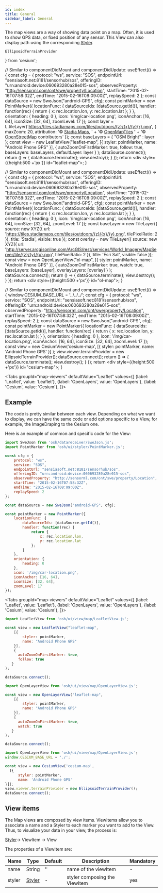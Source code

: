 ```yaml
---
id: index
title: General
sidebar_label: General
---
```


The map views are a way of showing data point on a map. Often, it is used to show GPS data, or fixed position of any sensor.
This View can also display path using the corresponding [Styler](../stylers/styler).


	EllipsoidTerrainProvider
} from 'cesium';

 // Similar to componentDidMount and componentDidUpdate:
  useEffect(() => {
        const cfg = {
            protocol: "ws",
            service: "SOS",
            endpointUrl: "sensiasoft.net:8181/sensorhub/sos",
            offeringID: "urn:android:device:060693280a28e015-sos",
            observedProperty: "http://sensorml.com/ont/swe/property/Location",
            startTime: "2015-02-16T07:58:32Z",
            endTime: "2015-02-16T08:09:00Z",
            replaySpeed: 2
        };
        const dataSource = new SweJson("android-GPS", cfg);
        const pointMarker = new PointMarker({
            locationFunc: {
                dataSourceIds: [dataSource.getId()],
                handler: function(rec) {
                    return {
                        x: rec.location.lon,
                        y: rec.location.lat
                    };
                }
            },
            orientation: {
                heading: 0
            },
          	icon: '/img/car-location.png',
            iconAnchor: [16, 64],
            iconSize: [32, 64],
            zoomLevel: 17
        });
        const layer = L.tileLayer('https://tiles.stadiamaps.com/tiles/outdoors/{z}/{x}/{y}{r}.png', {
              maxZoom: 20,
              attribution: '&copy; <a href="https://stadiamaps.com/">Stadia Maps</a>, ' +
                  '&copy; <a href="https://openmaptiles.org/">OpenMapTiles</a> ' +
                  '&copy; <a href="http://openstreetmap.org">OpenStreetMap</a> contributors'
            });
        const baseLayers = {
                  "OSM Bright" : layer
        };
        const view = new LeafletView("leaflet-map",
            [{
                styler: pointMarker,
                name: "Android Phone GPS"
            }], {
              		autoZoomOnFirstMarker: true,
              		follow: true,
              		baseLayers: baseLayers,
                    defaultLayer: layer
              	}
        );
        dataSource.connect();
        return () => {
            dataSource.terminate();
            view.destroy();
        }
    });
    return <div style={{height:500 +'px'}} id="leaflet-map"></div>;
}


 // Similar to componentDidMount and componentDidUpdate:
  useEffect(() => {
        const cfg = {
            protocol: "ws",
            service: "SOS",
            endpointUrl: "sensiasoft.net:8181/sensorhub/sos",
            offeringID: "urn:android:device:060693280a28e015-sos",
            observedProperty: "http://sensorml.com/ont/swe/property/Location",
            startTime: "2015-02-16T07:58:32Z",
            endTime: "2015-02-16T08:09:00Z",
            replaySpeed: 2
        };
        const dataSource = new SweJson("android-GPS", cfg);
        const pointMarker = new PointMarker({
            locationFunc: {
                dataSourceIds: [dataSource.getId()],
                handler: function(rec) {
                    return {
                        x: rec.location.lon,
                        y: rec.location.lat
                    };
                }
            },
            orientation: {
                heading: 0
            },
          	icon: '/img/car-location.png',
            iconAnchor: [16, 64],
            iconSize: [32, 64],
            zoomLevel: 17
        });
        const baseLayer = new TileLayer({
           source: new XYZ({
             url: 'https://tiles.stadiamaps.com/tiles/outdoors/{z}/{x}/{y}.png',
             tilePixelRatio: 2
           }),
           title: 'Stadia',
           visible: true
        });
        const overlay = new TileLayer({
           source: new XYZ({
             url: 'http://server.arcgisonline.com/ArcGIS/rest/services/World_Imagery/MapServer/tile/{z}/{y}/{x}.png',
             tilePixelRatio: 2
           }),
           title: 'Esri Sat',
           visible: false
        });
        const view = new OpenLayerView("ol-map",
            [{
                styler: pointMarker,
                name: "Android Phone GPS"
            }], {
              		autoZoomOnFirstMarker: true,
              		watch: true,
              		baseLayers: [baseLayer],
                    overlayLayers: [overlay]
              	}
        );
        dataSource.connect();
        return () => {
            dataSource.terminate();
            view.destroy();
        }
    });
    return <div style={{height:500 +'px'}} id="ol-map"></div>;
}

 // Similar to componentDidMount and componentDidUpdate:
  useEffect(() => {
        window.CESIUM_BASE_URL = '../../../';
        const cfg = {
            protocol: "ws",
            service: "SOS",
            endpointUrl: "sensiasoft.net:8181/sensorhub/sos",
            offeringID: "urn:android:device:060693280a28e015-sos",
            observedProperty: "http://sensorml.com/ont/swe/property/Location",
            startTime: "2015-02-16T07:58:32Z",
            endTime: "2015-02-16T08:09:00Z",
            replaySpeed: 2
        };
        const dataSource = new SweJson("android-GPS", cfg);
        const pointMarker = new PointMarker({
            locationFunc: {
                dataSourceIds: [dataSource.getId()],
                handler: function(rec) {
                    return {
                        x: rec.location.lon,
                        y: rec.location.lat
                    };
                }
            },
            orientation: {
                heading: 0
            },
          	icon: '/img/car-location.png',
            iconAnchor: [16, 64],
            iconSize: [32, 64],
            zoomLevel: 17
        });
        const view = new CesiumView('cesium-map',
        	[{
        		styler: pointMarker,
        		name: 'Android Phone GPS'
        	}]
        );
        view.viewer.terrainProvider = new EllipsoidTerrainProvider();
        dataSource.connect();
        return () => {
            dataSource.terminate();
            view.destroy();
        }
    });
    return <div style={{height:500 +'px'}} id="cesium-map"></div>;
}

<Tabs
  groupId="map-viewers"
  defaultValue="Leaflet"
  values={[
    {label: 'Leaflet', value: 'Leaflet'},
    {label: 'OpenLayers', value: 'OpenLayers'},
    {label: 'Cesium', value: 'Cesium'},
  ]}>
  <TabItem value="Leaflet">
    <LeafletMapView/>
  </TabItem>
  <TabItem value="OpenLayers">
    <OpenLayerMapView/>
  </TabItem>
  <TabItem value="Cesium">
    <CesiumMapView/>
  </TabItem>
</Tabs>

## Example

The code is pretty similar between each view. Depending on what we want to display, we can have the same code or add
options specific to a View, for example, the ImageDraping to the Cesium one.

Here is an example of common and specific code for the View:

```jsx title="common code"
import SweJson from 'osh/datareceiver/SweJson.js';
import PointMarker from 'osh/ui/styler/PointMarker.js';

const cfg = {
    protocol: "ws",
    service: "SOS",
    endpointUrl: "sensiasoft.net:8181/sensorhub/sos",
    offeringID: "urn:android:device:060693280a28e015-sos",
    observedProperty: "http://sensorml.com/ont/swe/property/Location",
    startTime: "2015-02-16T07:58:32Z",
    endTime: "2015-02-16T08:09:00Z",
    replaySpeed: 2
};

const dataSource = new SweJson("android-GPS", cfg);

const pointMarker = new PointMarker({
    locationFunc: {
        dataSourceIds: [dataSource.getId()],
        handler: function(rec) {
            return {
                x: rec.location.lon,
                y: rec.location.lat
            };
        }
    },
    orientation: {
        heading: 0
    },
    icon: '/img/car-location.png',
    iconAnchor: [16, 64],
    iconSize: [32, 64],
    zoomLevel: 17
});
```

<Tabs
  groupId="map-viewers"
  defaultValue="Leaflet"
  values={[
    {label: 'Leaflet', value: 'Leaflet'},
    {label: 'OpenLayers', value: 'OpenLayers'},
    {label: 'Cesium', value: 'Cesium'},
  ]}>
  <TabItem value="Leaflet">

  ```jsx title="Leaflet specific code"
  import LeafletView from 'osh/ui/view/map/LeafletView.js';

  const view = new LeafletView("leaflet-map",
      [{
          styler: pointMarker,
          name: "Android Phone GPS"
      }],
      {
        autoZoomOnFirstMarker: true,
        follow: true
     }
  );

  dataSource.connect();
  ```

  </TabItem>
  <TabItem value="OpenLayers">

  ```jsx title="OpenLayers specific code"
  import OpenLayerView from 'osh/ui/view/map/OpenLayerView.js';

  const view = new OpenLayerView("leaflet-map",
      [{
          styler: pointMarker,
          name: "Android Phone GPS"
      }],
      {
        autoZoomOnFirstMarker: true,
        watch: true
     }
  );

  dataSource.connect();
  ```

  </TabItem>
  <TabItem value="Cesium">

  ```jsx title="Cesium specific code"
  import OpenLayerView from 'osh/ui/view/map/OpenLayerView.js';
  window.CESIUM_BASE_URL = './';

  const view = new CesiumView('cesium-map',
    [{
        styler: pointMarker,
        name: 'Android Phone GPS'
  }]);
  view.viewer.terrainProvider = new EllipsoidTerrainProvider();
  dataSource.connect();
  ```

  </TabItem>
</Tabs>

## View items

The Map views are composed by view items. ViewItems allow you to associate a name and a Styler to each marker you want
 to add to the View. Thus, to visualize your data in your view, the process is:

 [Styler](../../stylers/styler)-> ViewItem -> View

The properties of a ViewItem are:

| Name | Type | Default | Description |  Mandatory
| ---- | ---- | ------- | --------------- |  ---------
| name | String | '' | name of the viewItem | -
| styler | [Styler](../../stylers/styler) | - | styler composing the ViewItem | yes
